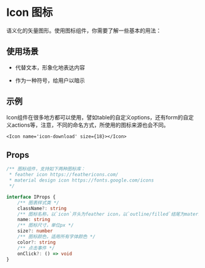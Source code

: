 # Icon 图标

语义化的矢量图形。使用图标组件，你需要了解一些基本的用法：

## 使用场景

- 代替文本，形象化地表达内容

- 作为一种符号，给用户以暗示

## 示例

<Notice type='warning'>
	Icon组件在很多地方都可以使用，譬如table的自定义options，还有form的自定义actions等，注意，不同的命名方式，所使用的图标来源也会不同。
</Notice>

```tsx
<Icon name='icon-download' size={18}></Icon>
```

## Props

```ts
/** 图标组件，支持如下两种图标库：
 * feather icon https://feathericons.com/
 * material design icon https://fonts.google.com/icons
 */

interface IProps {
	/** 图表样式类 */
	className?: string
	/** 图标名称，以`icon`开头为feather icon，以`outline/filled`结尾为material design icon */
	name: string
	/** 图标尺寸，单位px */
	size?: number
	/** 图标颜色，适用所有字体颜色 */
	color?: string
	/** 点击事件 */
	onClick?: () => void
}
```